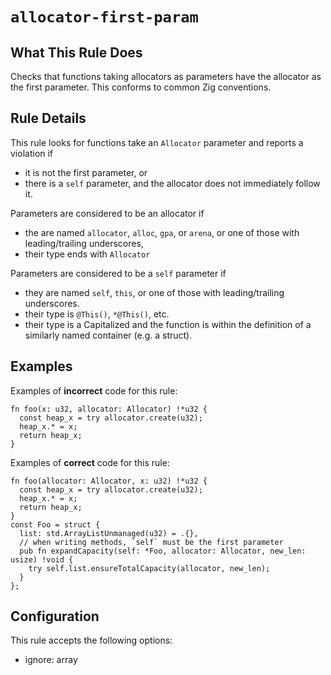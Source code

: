 # `allocator-first-param`

<RuleBanner category="style" default="off"  />

## What This Rule Does

Checks that functions taking allocators as parameters have the allocator as
the first parameter. This conforms to common Zig conventions.

## Rule Details
This rule looks for functions take an `Allocator` parameter and reports a
violation if
- it is not the first parameter, or
- there is a `self` parameter, and the allocator does not immediately follow it.

Parameters are considered to be an allocator if
- the are named `allocator`, `alloc`, `gpa`, or `arena`, or one of those
  with leading/trailing underscores,
- their type ends with `Allocator`

Parameters are considered to be a `self` parameter if
- they are named `self`, `this`, or one of those with leading/trailing underscores.
- their type is `@This()`, `*@This()`, etc.
- their type is a Capitalized and the function is within the definition of a
  similarly named container (e.g. a struct).

## Examples

Examples of **incorrect** code for this rule:
```zig
fn foo(x: u32, allocator: Allocator) !*u32 {
  const heap_x = try allocator.create(u32);
  heap_x.* = x;
  return heap_x;
}
```

Examples of **correct** code for this rule:
```zig
fn foo(allocator: Allocator, x: u32) !*u32 {
  const heap_x = try allocator.create(u32);
  heap_x.* = x;
  return heap_x;
}
const Foo = struct {
  list: std.ArrayListUnmanaged(u32) = .{},
  // when writing methods, `self` must be the first parameter
  pub fn expandCapacity(self: *Foo, allocator: Allocator, new_len: usize) !void {
    try self.list.ensureTotalCapacity(allocator, new_len);
  }
};
```

## Configuration
This rule accepts the following options:
- ignore: array
